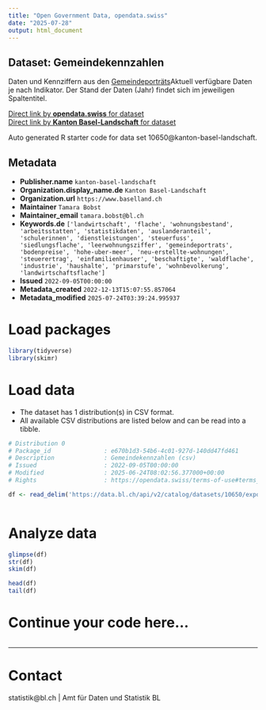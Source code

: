 ```yaml
---
title: "Open Government Data, opendata.swiss"
date: "2025-07-28"
output: html_document
---
```


## Dataset: Gemeindekennzahlen

Daten und Kennziffern aus den [Gemeindeporträts](https://gemeindeportraets.bl.ch)Aktuell verfügbare Daten je nach Indikator. Der Stand der Daten (Jahr) findet sich im jeweiligen Spaltentitel.

[Direct link by **opendata.swiss** for dataset](https://opendata.swiss/de/dataset/gemeindekennzahlen-2022)<br>
[Direct link by **Kanton Basel-Landschaft** for dataset](https://data.bl.ch/explore/dataset/10650/)

Auto generated R starter code for data set 10650@kanton-basel-landschaft.

## Metadata

- **Publisher.name** `kanton-basel-landschaft`
- **Organization.display_name.de** `Kanton Basel-Landschaft`
- **Organization.url** `https://www.baselland.ch`
- **Maintainer** `Tamara Bobst`
- **Maintainer_email** `tamara.bobst@bl.ch`
- **Keywords.de** `['landwirtschaft', 'flache', 'wohnungsbestand', 'arbeitsstatten', 'statistikdaten', 'auslanderanteil', 'schulerinnen', 'dienstleistungen', 'steuerfuss', 'siedlungsflache', 'leerwohnungsziffer', 'gemeindeportrats', 'bodenpreise', 'hohe-uber-meer', 'neu-erstellte-wohnungen', 'steuerertrag', 'einfamilienhauser', 'beschaftigte', 'waldflache', 'industrie', 'haushalte', 'primarstufe', 'wohnbevolkerung', 'landwirtschaftsflache']`
- **Issued** `2022-09-05T00:00:00`
- **Metadata_created** `2022-12-13T15:07:55.857064`
- **Metadata_modified** `2025-07-24T03:39:24.995937`


# Load packages

```r

library(tidyverse)
library(skimr)

```

# Load data

-   The dataset has 1 distribution(s) in CSV format.
-   All available CSV distributions are listed below and can be read into a tibble.

```r

# Distribution 0
# Package_id               : e670b1d3-54b6-4c01-927d-140dd47fd461
# Description              : Gemeindekennzahlen (csv)
# Issued                   : 2022-09-05T00:00:00
# Modified                 : 2025-06-24T08:02:56.377000+00:00
# Rights                   : https://opendata.swiss/terms-of-use#terms_by

df <- read_delim('https://data.bl.ch/api/v2/catalog/datasets/10650/exports/csv?use_labels=true')



```

# Analyze data

```r

glimpse(df)
str(df)
skim(df)

head(df)
tail(df)

```

# Continue your code here...

```r

```

------------------------------------------------------------------------

# Contact

statistik@bl.ch | Amt für Daten und Statistik BL
